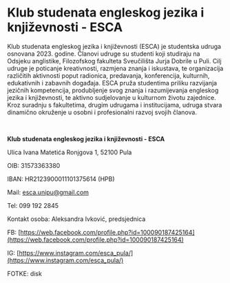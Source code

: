 # Klub studenata engleskog jezika i književnosti - ESCA

Klub studenata engleskog jezika i književnosti (ESCA) je studentska udruga osnovana 2023. godine.
Članovi udruge su studenti koji studiraju na Odsjeku anglistike, Filozofskog fakulteta Sveučilišta Jurja Dobrile u Puli. Cilj udruge je poticanje kreativnosti, razmjena znanja i iskustava, te organizacija različitih aktivnosti poput radionica, predavanja, konferencija, kulturnih, edukativnih i zabavnih događaja. ESCA pruža studentima priliku razvijanja jezičnih kompetencija, produbljenje svog znanja i razumijevanja engleskog jezika i književnosti, te aktivno sudjelovanje u kulturnom životu zajednice. Kroz suradnju s fakultetima, drugim udrugama i institucijama, udruga stvara dinamično okruženje u osobni i profesionalni razvoj svojih članova.

<br />

<strong>Klub studenata engleskog jezika i književnosti - ESCA</strong>

Ulica Ivana Matetića Ronjgova 1, 52100 Pula

OIB: 31573363380

IBAN: HR2123900011101375614 (HPB)

Mail: [esca.unipu@gmail.com](mailto:esca.unipu@gmail.com)

Tel: 099 192 2845

Kontakt osoba: Aleksandra Ivković, predsjednica

FB: [https://web.facebook.com/profile.php?id=100090187425164](https://web.facebook.com/profile.php?id=100090187425164)

IG: [https://www.instagram.com/esca_pula/](https://www.instagram.com/esca_pula/)

FOTKE: disk
